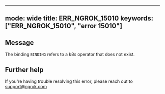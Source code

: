
---
mode: wide
title: ERR_NGROK_15010
keywords: ["ERR_NGROK_15010", "error 15010"]
---

## Message
The binding `BINDING` refers to a k8s operator that does not exist.




## Further help
If you're having trouble resolving this error, please reach out to [support@ngrok.com](mailto:support@ngrok.com?subject=Help%20with%20ERR_NGROK_15010)

